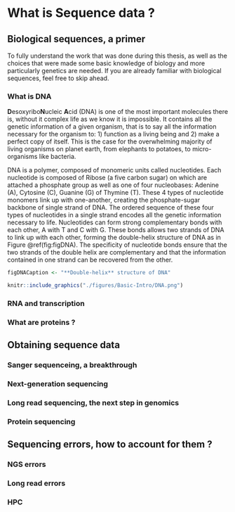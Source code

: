 # What is Sequence data ?

## Biological sequences, a primer
To fully understand the work that was done during this thesis, as well as the choices that were made some basic knowledge of biology and more particularly genetics are needed. If you are already familiar with biological sequences, feel free to skip ahead. 

### What is DNA
**D**esoxyribo**N**ucleic **A**cid (DNA) is one of the most important molecules there is, without it complex life as we know it is impossible. It contains all the genetic information of a given organism, that is to say all the information necessary for the organism to: 1) function as a living being and 2) make a perfect copy of itself. This is the case for the overwhelming majority of living organisms on planet earth, from elephants to potatoes, to micro-organisms like bacteria.  

DNA is a polymer, composed of monomeric units called nucleotides. Each nucleotide is composed of Ribose (a five carbon sugar) on which are attached a phosphate group as well as one of four nucleobases: Adenine (A), Cytosine (C), Guanine (G) of Thymine (T). These 4 types of nucleotide monomers link up with one-another, creating the phosphate-sugar backbone of single strand of DNA. The ordered sequence of these four types of nucleotides in a single strand encodes all the genetic information necessary to life. Nucleotides can form strong complementary bonds with each other, A with T and C with G. These bonds allows two strands of DNA to link up with each other, forming the double-helix structure of DNA as in Figure \@ref(fig:figDNA). The specificity of nucleotide bonds ensure that the two strands of the double helix are complementary and that the information contained in one strand can be recovered from the other.  

```r
figDNACaption <- "**Double-helix** structure of DNA"
```
```r
knitr::include_graphics("./figures/Basic-Intro/DNA.png")
```

\begin{figure}[h]
\centering
\includegraphics[width=\linewidth]{./figures/Basic-Intro/DNA.pdf}
\extcaption{Double-helix structure of DNA}{}
\label{fig:figDNA}
\end{figure}

### RNA and transcription
### What are proteins ? 

## Obtaining sequence data
### Sanger sequenceing, a breakthrough
### Next-generation sequencing
### Long read sequencing, the next step in genomics
### Protein sequencing

## Sequencing errors, how to account for them ? 
### NGS errors
### Long read errors
### HPC
